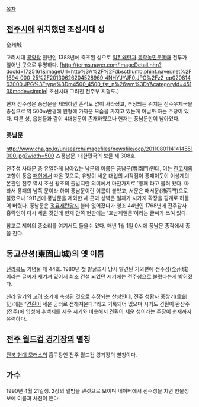 [[목차]]
== [[전주시]]에 위치했던 조선시대 성 ==
全州城

고려시대 [[공양왕]] 원년인 1388년에 축조된 성으로 [[임진왜란]]과 [[동학농민운동]]때 전투가 일어난 곳으로 유명하다. [http://terms.naver.com/imageDetail.nhn?docId=1725161&imageUrl=http%3A%2F%2Fdbscthumb.phinf.naver.net%2F1694_000_25%2F20130626204528969_4NHYJYJF0.JPG%2Fz2_cp02081463000.JPG%3Ftype%3Dm4500_4500_fst_n%26wm%3DY&categoryId=4513&mode=simple| 조선시대 그려진 전주부 지형도.]

현재 전주성은 풍남문을 제외하면 흔적도 없이 사라졌고, 추정되는 위치는 전주우체국을 중심으로 약 500m반경에 원형에 가까운 모습을 가지고 있는게 아닐까 하는 주장이 있다. 다른 성, 읍성들과 같이 4대성문이 존재하였으나 현재는 풍남문만이 남아있다.

=== 풍남문 ===
http://www.cha.go.kr/unisearch/imagefiles/newsfile/ocp/20110801141414551000.jpg?width=500
△풍남문. 대한민국의 보물 제 308호.

전주성 사대문 중 유일하게 남아있는 남문의 이름은 풍남문(豊南門)인데, 이는 [[한고제]]의 고향이 풍읍 [[패현]]에서 따온 것으로, 유방이 세운 대업의 시작점이 풍패이듯이 이성계의 본관인 전주 역시 조선 왕조의 출발지란 의미에서 마찬가지로 '풍패'라고 불러 왔다. 따라서 풍패의 남쪽 문이라 하여 풍남문이란 이름이 붙었고, 서문은 패서문(沛西門)으로 불렸으나 1911년에 풍남문을 제외한 세 곳과 성벽은 일제가 시가지 확장을 핑계로 허물어 버렸다. 풍남문은 [[정유재란]]당시 불타 없어졌다가 영조 44년인 1768년에 전주감사 홍락인이 다시 세운 것인데 현재 안쪽 현판에는 '호남제일문'이라는 글씨가 쓰여 있다.

참고로 제야의 종소리를 여기서도 들을수 있다. 매년 1월 1일 0시에 풍남문 종각에서 종을 친다.

== 동고산성(東固山城)의 옛 이름 ==
[[전라북도]] 기념물 제 44호. 1980년 첫 발굴조사 당시 발견된 기와편에 전주성(全州城)이라는 글씨가 새겨져 있어서 최초 건설 되었던 시기에는 전주성으로 불렸다는게 밝혀졌다.

[[신라]] 말기와 [[고려]] 초기에 축성된 것으로 추정되는 산성인데, 전주 성황사 중창기(重創記)에는 "[[견훤]]이 세운 궁터로 전해져온다."라고 기록되어 있으며 시기도 견훤이 완산주(전주)에 입성해 후백제를 세운 시기와 비슷해서 견훤이 세운 성이라는 주장이 현재까지 유력하다. 

== [[전주 월드컵 경기장]]의 별칭 ==
[[전북 현대 모터스]]의 홈구장인 전주 월드컵 경기장의 별칭이다.

== 가수 ==
1990년 4월 21일생. 2장의 앨범을 낸것으로 보이며 네이버에서 전주성을 치면 인물정보에 이름과 사진이 뜬다.
